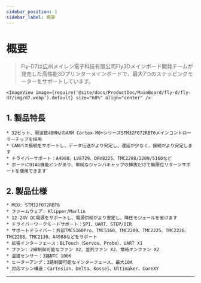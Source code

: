 ```yaml
---
sidebar_position: 1
sidebar_label: 概要
---
```


# 概要

> Fly-D7は広州メイレン電子科技有限公司Fly3Dメインボード開発チームが発売した高性能3Dプリンターメインボードで、最大7つのステッピングモーターをサポートしています。


    <ImageView image={require('@site/docs/ProductDoc/MainBoard/fly-d/fly-d7/img/d7.webp').default} size="60%" align="center" />

## **1. 製品特長**

    * 32ビット、周波数48MHzのARM Cortex-M0+シリーズSTM32F072RBT6メインコントローラーチップを採用
    * CANバス接続をサポートし、データ伝送がより安定し、遅延が少なく、接続がより安定します
    * ドライバーサポート：A4988、LV8729、DRV8225、TMC2208/2209/5160など
    * ボードにDIAG機能ピンがあり、単純なジャンパキャップの挿抜だけで無限位リターンサポートを使用できます

## 2. 製品仕様

    * MCU: STM32F072RBT6
    * ファームウェア: Klipper/Marlin
    * 12-24V DC電源をサポートし、電源供給がより安定し、降圧モジュールを省けます
    * ドライバーワークモードサポート：SPI、UART、STEP/DIR
    * サポートドライバー：外部TMC5160Pro、TMC5160、TMC2209、TMC2225、TMC2226、TMC2208、TMC2130、A4988などをサポート
    * 拡張インターフェース：BLTouch（Servos、Probe）、UART X1
    * ファン: 2線制御可能なファン X2、並列ファン X2、常時オンファン X2
    * 温度センサー：3路NTC 100K
    * ヒーターアンプ：3路制御可能なインターフェース、最大10A
    * 対応マシン構造：Cartesian、Delta、Kossel、Ultimaker、CoreXY


----